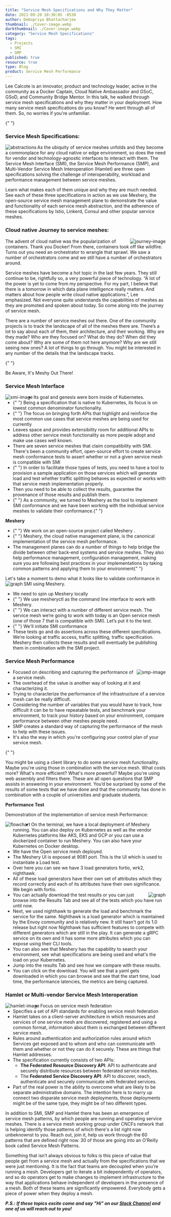 ```yaml
---
title: "Service Mesh Specifications and Why They Matter"
date: 2021-09-20 10:30:05 -0530
author: Debopriya Bhattacharjee
thumbnail: ./Cover-image.webp
darkthumbnail: ./Cover-image.webp
category: "Service Mesh Specifications"
tags:
  - Projects
  - SMI
  - SMP
published: true
resource: true
type: Blog
product: Service Mesh Performance
---
```



<BlogWrapper>

<div className="intro ">
  <p>
    <Link to="/community/members/lee-calcote">Lee Calcote</Link> is an
    innovator, product and technology leader, active in the community as a
    Docker Captain, Cloud Native Ambassador and GSoC, GSoD, and Community Bridge
    Mentor. In this talk, he walked through service mesh specifications and why
    they matter in your deployment. How many service mesh specifications do you
    know? He went through all of them. So, no worries if you're unfamiliar.
  </p>
</div>
{" "}

### Service Mesh Specifications:

<img
  src={Abstractions}
  className="slides-left"
  align="left"
  alt="abstractions"
/>

As the ubiquity of service meshes unfolds and they become a commonplace for any cloud native or edge environment, so does the need for vendor and technology-agnostic interfaces to interact with them. The Service Mesh Interface (SMI), the Service Mesh Performance (SMP), and Multi-Vendor Service Mesh Interoperation (Hamlet) are three open specifications solving the challenge of interoperability, workload and performance management between service meshes.

Learn what makes each of them unique and why they are much needed. See each of these three specifications in action as we use Meshery, the open-source service mesh management plane to demonstrate the value and functionality of each service mesh abstraction, and the adherence of these specifications by Istio, Linkerd, Consul and other popular service meshes.

### Cloud native Journey to service meshes:

<img src={Journey} className="slides-right" align="right" alt="journey-image" />

The advent of cloud native was the popularization of containers. Thank you Docker! From there, containers took off like wildfire. Turns out you need an orchestrator to wrangle that sprawl. We saw a number of orchestrators come and we still have a number of orchestrators around.

Service meshes have become a hot topic in the last few years. They still continue to be, rightfully so, a very powerful piece of technology. “A lot of the power is yet to come from my perspective. For my part, I believe that there is a tomorrow in which data plane intelligence really matters. And matters about how people write cloud native applications.”, Lee emphasized. Not everyone quite understands the capabilities of meshes as they are promoted and spoken about today. So come along into the journey of service mesh.

There are a number of service meshes out there. One of the community projects is to track the landscape of all of the meshes there are. There’s a lot to say about each of them, their architecture, and their working. Why are they made? Who are they focused on? What do they do? When did they come about? Why are some of them not here anymore? Why are we still seeing new ones? A lot of things to go through. You might be interested in any number of the details that the landscape tracks.

{" "}
<div className="note">Be Aware, It's Meshy Out There!</div>

### Service Mesh Interface

<img src={SMI} className="slides-left" align="left" alt="smi-image" />
<ul>
  <li>Its goal and genesis were born inside of Kubernetes.</li>
  <li>
    {" "}
    Being a specification that is native to Kubernetes, its focus is on lowest common
    denominator functionality.
  </li>
  <li>
    {" "}
    The focus on bringing forth APIs that highlight and reinforce the most common
    use cases that service meshes are being used for currently
  </li>
  <li>
    Leaves space and provides extensibility room for additional APIs to address
    other service mesh functionality as more people adopt and make use cases
    well known.
  </li>
  <li>
    There are seven service meshes that claim compatibility with SMI. There's
    been a community effort, open-source effort to create service mesh
    conformance tests to assert whether or not a given service mesh is
    compatible with SMI
  </li>
  <li>
    {" "}
    In order to facilitate those types of tests, you need to have a tool to provision
    a sample application on those services which will generate load and test whether
    traffic splitting behaves as expected or works with that service mesh implementation
    properly.
  </li>
  <li>
    Then you need to be able to collect the results, guarantee the provenance of
    those results and publish them.
  </li>
  <li>
    {" "}
    As a community, we turned to Meshery as the tool to implement <Link to="/projects/service-mesh-interface-conformance">
      SMI conformance
    </Link> and we have been working with the individual service meshes to validate
    their conformance.{" "}
  </li>
</ul>
<b>Meshery</b>
<ul>
  <li>
    {" "}
    We work on an open-source project called <Link to="/cloud-native-management/meshery">
      Meshery
    </Link>.
  </li>
  <li>
    {" "}
    Meshery, the cloud native management plane, is the canonical implementation of
    the service mesh performance.
  </li>
  <li>
    The management planes can do a number of things to help bridge the divide
    between other back-end systems and service meshes. They also help
    performance management, configuration management, making sure you are
    following best practices in your implementations by taking common patterns
    and applying them to your environment{" "}
  </li>
</ul>
Let's take a moment to demo what it looks like to validate conformance in SMI
using Meshery.

<img src={Graph} className="slides-left" align="left" alt="graph" />
<ul>
  <li> We need to spin up Meshery locally</li>
  <li>
    {" "}
    We use mesheryctl as the command line interface to work with Meshery.
  </li>
  <li>
    {" "}
    We can interact with a number of different service mesh. The service mesh we’re
    going to work with today is an Open service mesh (one of those 7 that is compatible
    with SMI). Let’s put it to the test.
  </li>
  <li>
    {" "}
    We'll initiate <Link to="/projects/service-mesh-interface-conformance">
      SMI conformance</Link>
  </li>
  <li>
    These tests go and do assertions across these different specifications.
    We’re looking at traffic access, traffic splitting, traffic specification.
    Meshery then collects these results and will eventually be publishing them
    in combination with the SMI project.
  </li>
</ul>

### Service Mesh Performance

<img src={SMP} className="slides-right" align="right" alt="smp-image" />
<ul>
  <li>
    Focused on describing and capturing the performance of a service mesh.
  </li>
  <li>
    The overhead of the value is another way of looking at it and characterizing
    it.
  </li>
  <li>
    Trying to characterize the performance of the infrastructure of a service
    mesh can be really difficult.
  </li>
  <li>
    Considering the number of variables that you would have to track, how
    difficult it can be to have repeatable tests, and benchmark your
    environment, to track your history based on your environment, compare
    performance between other meshes people need.
  </li>
  <li>
    SMP creates a standard way of capturing the performance of the mesh to help
    with these issues.
  </li>
  <li>
    It's also the way in which you're configuring your control plan of your
    service mesh.
  </li>
</ul>
{" "}

You might be using a client library to do some service mesh functionality. Maybe you're using those in combination with the service mesh. What costs more? What's more efficient? What's more powerful? Maybe you're using web assembly and filters there.
These are all open questions that <Link to="/projects/service-mesh-performance">SMP</Link> assists in answering in your environment. You’d be surprised by some of the results of some tests that we have done and that the community has done in combination with a couple of universities and graduate students.

<b>Performance Test</b>

Demonstration of the implementation of service mesh Performance:

<img src={Flowchart} className="slides-left" align="left" alt="flowchart" />
<ul>
  <li> On the terminal, we have a local deployment of Meshery running. You can also deploy on Kubernetes as well as the vendor Kubernetes platforms like AKS, EKS and GCP or you can use a dockerized container to run Meshery. You can also have your Kubernetes on Docker desktop.</li>
  <li>We have the Open service mesh deployed.</li>
  <li> The Meshery UI is exposed at 9081 port. This is the UI which is used to instantiate a Load test.</li>
  <li> Over here you can see we have 3 load generators fortio, wrk2, nighthawk.</li>
  <li> All of these load generators have their own set of attributes which they record correctly and each of its attributes have their own significance. We begin with fortio.</li>
  <img src={Bucket} className="slides-right" align="right" alt="graph" />

  <li> You can actually download the test results or you can just browse into the Results Tab and see all of the tests which you have run until now.</li>
  <li>Next, we used nighthawk to generate the load and benchmark the service for the same. Nighthawk is a load generator which is maintained by the Envoy community and is relatively new. It still hasn't got its 1.0 release but right now Nighthawk has sufficient features to compete with different generators which are still in the play. It can generate a gRPC service on its own and it has some more attributes which you can expose using their CLI tools.</li>
  <li> You can also see that Meshery has the capability to search your environment, see what specifications are being used and what's the load on your Kubernetes.</li>
  <li>Jump into the results Tab and see how we compare with these results.</li>
  <li>You can click on the download. You will see that a yaml gets downloaded in which you can browse and see that the start time, load time, the performance latencies, the metrics are being captured.</li>
</ul>

### Hamlet or Multi-vendor Service Mesh Interoperation

<img src={Hamlet} className="slides-left" align="left" alt="hamlet-image" />
<ul>
  <li>Focus on service mesh federation</li>
  <li>Specifies a set of API standards for enabling service mesh federation</li>
  <li>
    Hamlet takes on a client-server architecture in which resources and services
    of one service mesh are discovered, registered and using a common format,
    information about them is exchanged between different service mesh.
  </li>
  <li>
    Rules around authentication and authorization rules around which Services
    get exposed and to whom and who can communicate with them and whether or not
    they can do it securely. These are things that Hamlet addresses.
  </li>
  <li>
    The specification currently consists of two APIs:
    <ul>
      <li>
        <strong>The Federated Resource Discovery API</strong>: API to
        authenticate and securely distribute resources between federated service
        meshes.
      </li>
      <li>
        The <strong>Federated Service Discovery API</strong>: API to discover,
        reach, authenticate and securely communicate with federated services.
      </li>
    </ul>
  </li>
  <li>
    Part of the real power is the ability to overcome what are likely to be
    separate administrative domains. The intention here is to marry up connect
    two disparate service mesh deployments, those deployments might be of the
    same type, they might be of two different types.
  </li>
</ul>

In addition to SMI, SMP and Hamlet there has been an emergence of service mesh patterns, by which people are running and operating service meshes. There is a service mesh working group under CNCFs network that is helping identify those patterns of which there's a list right now unbeknownst to you. Reach out, join it, help us work through the 60 patterns that are defined right now. 30 of those are going into an <Link to="/learn/service-mesh-books">O’Reilly</Link> book called <Link to="/learn/service-mesh-books/service-mesh-patterns">Service Mesh Patterns</Link>.

Something that isn’t always obvious to folks is this piece of value that people get from a service mesh and actually from the specifications that we were just mentioning. It is the fact that teams are decoupled when you’re running a mesh. Developers get to iterate a bit independently of operators, and so do operators get to make changes to implement infrastructure to the way that applications behave independent of developers in the presence of a mesh. Both of these teams are significantly empowered. Everybody gets a piece of power when they deploy a mesh.

_**P.S.: If these topics excite come and say "Hi" on our [Slack Channel](http://slack.layer5.io) and one of us will reach out to you!**_

</BlogWrapper>

